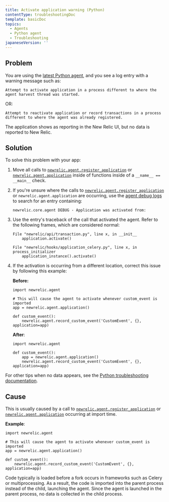 ```yaml
---
title: Activate application warning (Python)
contentType: troubleshootingDoc
template: basicDoc
topics:
  - Agents
  - Python agent
  - Troubleshooting
japaneseVersion: ''
---
```


## Problem

You are using the [latest Python agent](/docs/release-notes/agent-release-notes/python-release-notes), and you see a log entry with a warning message such as:

```
Attempt to activate application in a process different to where the agent harvest thread was started.
```

OR:

```
Attempt to reactivate application or record transactions in a process different to where the agent was already registered.
```

The application shows as reporting in the New Relic UI, but no data is reported to New Relic.

## Solution

To solve this problem with your app:

1. Move all calls to [`newrelic.agent.register_application`](/docs/agents/python-agent/python-agent-api/register_application) or [`newrelic.agent.application`](/docs/agents/python-agent/python-agent-api/application) inside of functions inside of a `__name__ == __main__` check.
2. If you're unsure where the calls to [`newrelic.agent.register_application`](/docs/agents/python-agent/python-agent-api/register_application) or `newrelic.agent.application` are occurring, use the [agent debug logs](/docs/agents/python-agent/troubleshooting/python-agent-logging) to search for an entry containing:

   ```
   newrelic.core.agent DEBUG - Application was activated from:
   ```
3. Use the entry's traceback of the call that activated the agent. Refer to the following frames, which are considered normal:

   ```
   File "newrelic/api/transaction.py", line x, in __init__
       application.activate()
   ```

   ```
   File "newrelic/hooks/application_celery.py", line x, in process_initializer
       application_instance().activate()
   ```
4. If the activation is occurring from a different location, correct this issue by following this example:

   **Before:**

   ```
   import newrelic.agent

   # This will cause the agent to activate whenever custom_event is imported
   app = newrelic.agent.application()

   def custom_event():
       newrelic.agent.record_custom_event('CustomEvent', {}, application=app)
   ```

   **After**:

   ```
   import newrelic.agent

   def custom_event():
       app = newrelic.agent.application()
       newrelic.agent.record_custom_event('CustomEvent', {}, application=app)
   ```

For other tips when no data appears, see the [Python troubleshooting documentation](/docs/agents/python-agent/troubleshooting/no-data-appears-python).

## Cause

This is usually caused by a call to [`newrelic.agent.register_application`](/docs/agents/python-agent/python-agent-api/register_application) or [`newrelic.agent.application`](/docs/agents/python-agent/python-agent-api/application) occurring at import time.

**Example**:

```
import newrelic.agent

# This will cause the agent to activate whenever custom_event is imported
app = newrelic.agent.application()

def custom_event():
    newrelic.agent.record_custom_event('CustomEvent', {}, application=app)
```

Code typically is loaded before a fork occurs in frameworks such as Celery or multiprocessing. As a result, the code is imported into the parent process instead of the child, launching the agent. Since the agent is launched in the parent process, no data is collected in the child process.
